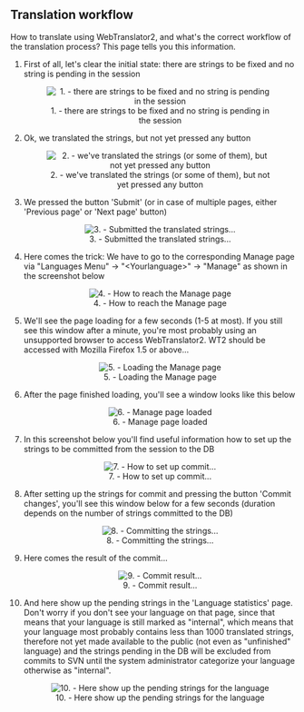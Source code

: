 == Translation workflow ==

How to translate using WebTranslator2, and what's the correct workflow of the translation process? This page tells you this information.

#First of all, let's clear the initial state: there are strings to be fixed and no string is pending in the session <center>[[File:en/Archive/WebTranslator2/01-initial state.png|center|frame|1. - there are strings to be fixed and no string is pending in the session]]</center>
#Ok, we translated the strings, but not yet pressed any button<center>[[File:en/Archive/WebTranslator2/02-after translated.png|center|frame|2. - we've translated the strings (or some of them), but not yet pressed any button]]</center>
#We pressed the button 'Submit' (or in case of multiple pages, either 'Previous page' or 'Next page' button)<center>[[File:en/Archive/WebTranslator2/03-session committed.png|center|frame|3. - Submitted the translated strings...]]</center>
#Here comes the trick: We have to go to the corresponding Manage page via "Languages Menu" -> "&lt;Yourlanguage&gt;" -> "Manage" as shown in the screenshot below<center>[[File:en/Archive/WebTranslator2/04-menu.png|center|frame|4. - How to reach the Manage page]]</center>
#We'll see the page loading for a few seconds (1-5 at most). If you still see this window after a minute, you're most probably using an unsupported browser to access WebTranslator2. WT2 should be accessed with Mozilla Firefox 1.5 or above... <center>[[File:en/Archive/WebTranslator2/05-manage-loading.png|center|frame|5. - Loading the Manage page]]</center>
#After the page finished loading, you'll see a window looks like this below<center>[[File:en/Archive/WebTranslator2/06-manage-loaded.png|center|frame|6. - Manage page loaded]]</center>
#In this screenshot below you'll find useful information how to set up the strings to be committed from the session to the DB<center>[[File:en/Archive/WebTranslator2/07-setup commit-1.png|center|frame|7. - How to set up commit...]]</center>
#After setting up the strings for commit and pressing the button 'Commit changes', you'll see this window below for a few seconds (duration depends on the number of strings committed to the DB)<center>[[File:en/Archive/WebTranslator2/08-committing-1.png|center|frame|8. - Committing the strings...]]</center>
#Here comes the result of the commit...<center>[[File:en/Archive/WebTranslator2/09-commit results-1.png|center|frame|9. - Commit result...]]</center>
#And here show up the pending strings in the 'Language statistics' page. Don't worry if you don't see your language on that page, since that means that your language is still marked as "internal", which means that your language most probably contains less than 1000 translated strings, therefore not yet made available to the public (not even as "unfinished" language) and the strings pending in the DB will be excluded from commits to SVN until the system administrator categorize your language otherwise as "internal". <center>[[File:en/Archive/WebTranslator2/10-language statistic.png|center|frame|10. - Here show up the pending strings for the language]]</center>